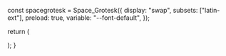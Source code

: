 
const spacegrotesk = Space_Grotesk({
 display: "swap",
 subsets: ["latin-ext"],
 preload: true,
 variable: "--font-default",
});

 return (
  <main className={spacegrotesk.className}>
   <Component {...pageProps} />
  </main>
 );
}
